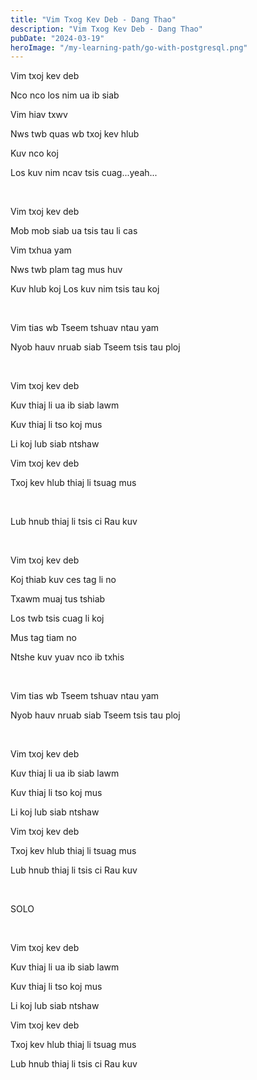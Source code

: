```yaml
---
title: "Vim Txog Kev Deb - Dang Thao"
description: "Vim Txog Kev Deb - Dang Thao"
pubDate: "2024-03-19"
heroImage: "/my-learning-path/go-with-postgresql.png"
---
```


Vim txoj kev deb

Nco nco los nim ua ib siab

Vim hiav txwv

Nws twb quas wb txoj kev hlub

Kuv nco koj

Los kuv nim ncav tsis cuag...yeah...

<br />

Vim txoj kev deb

Mob mob siab ua tsis tau li cas

Vim txhua yam

Nws twb plam tag mus huv

Kuv hlub koj Los kuv nim tsis tau koj

<br />

Vim tias wb Tseem tshuav ntau yam

Nyob hauv nruab siab Tseem tsis tau ploj

<br />

Vim txoj kev deb

Kuv thiaj li ua ib siab lawm

Kuv thiaj li tso koj mus

Li koj lub siab ntshaw

Vim txoj kev deb

Txoj kev hlub thiaj li tsuag mus

<br />

Lub hnub thiaj li tsis ci Rau kuv

<br />

Vim txoj kev deb

Koj thiab kuv ces tag li no

Txawm muaj tus tshiab

Los twb tsis cuag li koj

Mus tag tiam no

Ntshe kuv yuav nco ib txhis

<br />

Vim tias wb Tseem tshuav ntau yam

Nyob hauv nruab siab Tseem tsis tau ploj

<br />

Vim txoj kev deb

Kuv thiaj li ua ib siab lawm

Kuv thiaj li tso koj mus

Li koj lub siab ntshaw

Vim txoj kev deb

Txoj kev hlub thiaj li tsuag mus

Lub hnub thiaj li tsis ci Rau kuv

<br />

SOLO

<br />

Vim txoj kev deb

Kuv thiaj li ua ib siab lawm

Kuv thiaj li tso koj mus

Li koj lub siab ntshaw

Vim txoj kev deb

Txoj kev hlub thiaj li tsuag mus

Lub hnub thiaj li tsis ci Rau kuv
